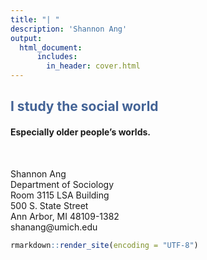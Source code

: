 ```yaml
---
title: "| "
description: 'Shannon Ang'
output:
  html_document:    
      includes:
        in_header: cover.html
---
```


## <span style="color:#436396">I study the social world</span> 
#### Especially older people's worlds.

</br>
<p>
Shannon Ang <br/>
Department of Sociology <br/>
Room 3115 LSA Building <br/>
500 S. State Street <br/>
Ann Arbor, MI 48109-1382 <br/>
shanang@umich.edu
</p>


```r
rmarkdown::render_site(encoding = "UTF-8")
```

